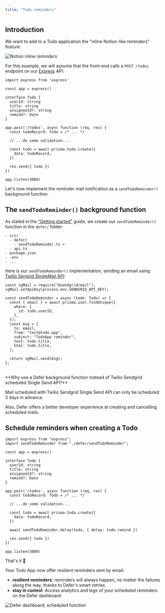 ```yaml
---
title: "Todo reminders"
---
```


## Introduction

We want to add to a Todo application the "inline Notion-like reminders" feature:

<Frame>
  <img
    src="/images/features/delay/notion-reminders.png"
    alt="Notion inline reminders"
  />
</Frame>

For this example, we will assume that the front-end calls a `POST /todos`
endpoint on our [Express](https://expressjs.com/) API:

```tsx src/api.ts
import express from 'express'

const app = express()

interface Todo {
  userId: string
  title: string
  assigneeId?: string
  remind?: Date
}

app.post('/todos', async function (req, res) {
  const todoRecord: Todo = /* ... */

  // ...do some validation...

  const todo = await prisma.todo.create({
    data: todoRecord,
  })

  res.send({ todo })
})

app.listen(3000)
```

Let's now implement the reminder mail notification as a `sendTodoReminder()`
background function.

## The `sendTodoReminder()` background function

As stated in the ["Getting started"](/overview) guide, we create our
`sendTodoReminder()` function in the `defer/` folder:

```
- src/
  - defer/
    - sendTodoReminder.ts ⬅
  - api.ts
- package.json
- .env
- ...
```

Here is our `sendTodoReminder()` implementation, sending an email using
[Twilio Sengrid SingleMail API](https://docs.sendgrid.com/api-reference/single-sends/create-single-send):

```tsx defer/sendTodoReminder.ts
const sgMail = require("@sendgrid/mail");
sgMail.setApiKey(process.env.SENDGRID_API_KEY);

const sendTodoReminder = async (todo: Todo) => {
  const { email } = await prisma.user.findUnique({
    where: {
      id: todo.userId,
    },
  });
  const msg = {
    to: email,
    from: "test@todo.app",
    subject: "TodoApp reminder",
    text: todo.title,
    html: todo.title,
  };

  return sgMail.send(msg);
};
```

<br />

<Info>
**Why use a Defer background function instead of Twilio Sendgrid scheduled Single Send API?**

Mail scheduled with Twilio Sendgrid Single Send API can only be scheduled 3 days
in advance.

Also, Defer offers a better developer experience at creating and cancelling
scheduled mails.

</Info>

## Schedule reminders when creating a Todo

```tsx src/api.ts
import express from "express";
import sendTodoReminder from "./defer/sendTodoReminder";

const app = express()

interface Todo {
  userId: string
  title: string
  assigneeId?: string
  remind?: Date
}

app.post('/todos', async function (req, res) {
  const todoRecord: Todo = /* ... */

  // ...do some validation...

  const todo = await prisma.todo.create({
    data: todoRecord,
  })

  await sendTodoReminder.delay(todo, { delay: todo.remind })

  res.send({ todo })
})

app.listen(3000)
```

That's it 🎉

Your Todo App now offer resilient reminders sent by email:

- **resilient reminders**: reminders will always happen, no matter the failures
  along the way, thanks to Defer's smart retries.
- **stay in control**: Access analytics and logs of your scheduled reminders on
  the Defer dashboard:

<Frame>
  <img
    src="/images/features/delay/defer-scheduled-function.png"
    alt="Defer dashboard, scheduled function"
  />
</Frame>
